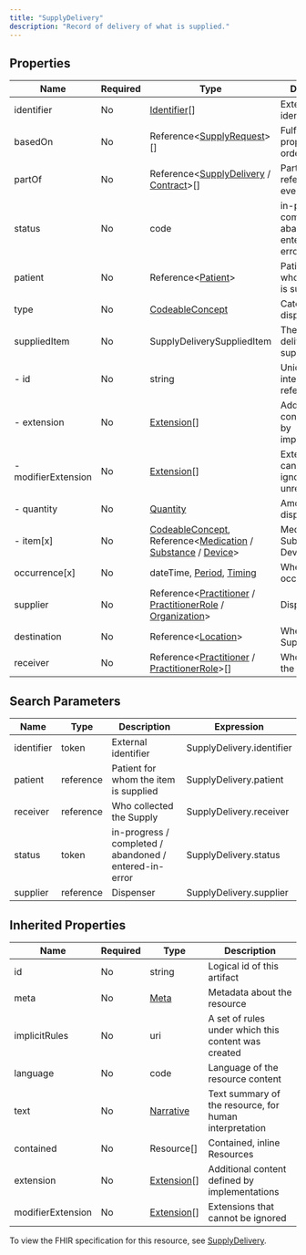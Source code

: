 ```yaml
---
title: "SupplyDelivery"
description: "Record of delivery of what is supplied."
---
```


## Properties

| Name                | Required | Type                                                                                                                                                                                                                                       | Description                                            |
| ------------------- | -------- | ------------------------------------------------------------------------------------------------------------------------------------------------------------------------------------------------------------------------------------------ | ------------------------------------------------------ |
| identifier          | No       | [Identifier](/medical-api/fhir/data-types/identifier)[]                                                                                                                                                                                    | External identifier                                    |
| basedOn             | No       | Reference&lt;[SupplyRequest](/medical-api/fhir/resources/supplyrequest)&gt;[]                                                                                                                                                              | Fulfills plan, proposal or order                       |
| partOf              | No       | Reference&lt;[SupplyDelivery](/medical-api/fhir/resources/supplydelivery) / [Contract](/medical-api/fhir/resources/contract)&gt;[]                                                                                                         | Part of referenced event                               |
| status              | No       | code                                                                                                                                                                                                                                       | in-progress / completed / abandoned / entered-in-error |
| patient             | No       | Reference&lt;[Patient](/medical-api/fhir/resources/patient)&gt;                                                                                                                                                                            | Patient for whom the item is supplied                  |
| type                | No       | [CodeableConcept](/medical-api/fhir/data-types/codeableconcept)                                                                                                                                                                            | Category of dispense event                             |
| suppliedItem        | No       | SupplyDeliverySuppliedItem                                                                                                                                                                                                                 | The item that is delivered or supplied                 |
| - id                | No       | string                                                                                                                                                                                                                                     | Unique id for inter-element referencing                |
| - extension         | No       | [Extension](/medical-api/fhir/data-types/extension)[]                                                                                                                                                                                      | Additional content defined by implementations          |
| - modifierExtension | No       | [Extension](/medical-api/fhir/data-types/extension)[]                                                                                                                                                                                      | Extensions that cannot be ignored even if unrecognized |
| - quantity          | No       | [Quantity](/medical-api/fhir/data-types/quantity)                                                                                                                                                                                          | Amount dispensed                                       |
| - item[x]           | No       | [CodeableConcept](/medical-api/fhir/data-types/codeableconcept), Reference&lt;[Medication](/medical-api/fhir/resources/medication) / [Substance](/medical-api/fhir/resources/substance) / [Device](/medical-api/fhir/resources/device)&gt; | Medication, Substance, or Device supplied              |
| occurrence[x]       | No       | dateTime, [Period](/medical-api/fhir/data-types/period), [Timing](/medical-api/fhir/data-types/timing)                                                                                                                                     | When event occurred                                    |
| supplier            | No       | Reference&lt;[Practitioner](/medical-api/fhir/resources/practitioner) / [PractitionerRole](/medical-api/fhir/resources/practitionerrole) / [Organization](/medical-api/fhir/resources/organization)&gt;                                    | Dispenser                                              |
| destination         | No       | Reference&lt;[Location](/medical-api/fhir/resources/location)&gt;                                                                                                                                                                          | Where the Supply was sent                              |
| receiver            | No       | Reference&lt;[Practitioner](/medical-api/fhir/resources/practitioner) / [PractitionerRole](/medical-api/fhir/resources/practitionerrole)&gt;[]                                                                                             | Who collected the Supply                               |

## Search Parameters

| Name       | Type      | Description                                            | Expression                |
| ---------- | --------- | ------------------------------------------------------ | ------------------------- |
| identifier | token     | External identifier                                    | SupplyDelivery.identifier |
| patient    | reference | Patient for whom the item is supplied                  | SupplyDelivery.patient    |
| receiver   | reference | Who collected the Supply                               | SupplyDelivery.receiver   |
| status     | token     | in-progress / completed / abandoned / entered-in-error | SupplyDelivery.status     |
| supplier   | reference | Dispenser                                              | SupplyDelivery.supplier   |

## Inherited Properties

| Name              | Required | Type                                                  | Description                                            |
| ----------------- | -------- | ----------------------------------------------------- | ------------------------------------------------------ |
| id                | No       | string                                                | Logical id of this artifact                            |
| meta              | No       | [Meta](/medical-api/fhir/data-types/meta)             | Metadata about the resource                            |
| implicitRules     | No       | uri                                                   | A set of rules under which this content was created    |
| language          | No       | code                                                  | Language of the resource content                       |
| text              | No       | [Narrative](/medical-api/fhir/data-types/narrative)   | Text summary of the resource, for human interpretation |
| contained         | No       | Resource[]                                            | Contained, inline Resources                            |
| extension         | No       | [Extension](/medical-api/fhir/data-types/extension)[] | Additional content defined by implementations          |
| modifierExtension | No       | [Extension](/medical-api/fhir/data-types/extension)[] | Extensions that cannot be ignored                      |

To view the FHIR specification for this resource, see [SupplyDelivery](https://www.hl7.org/fhir/StructureDefinition/SupplyDelivery).
